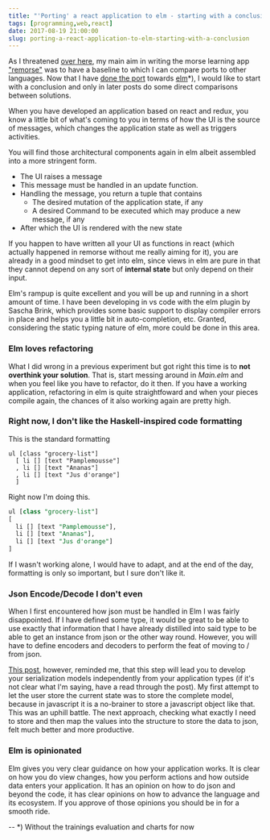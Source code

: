```yaml
---
title: "'Porting' a react application to elm - starting with a conclusion"
tags: [programming,web,react]
date: 2017-08-19 21:00:00
slug: porting-a-react-application-to-elm-starting-with-a-conclusion
---
```


As I threatened [over here][1], my main aim in writing the morse learning app ["remorse"][2] was to have a baseline to which I can compare ports to other languages. Now that I have [done the port][5] towards [elm][3]*), I would like to start with a conclusion and only in later posts do some direct comparisons between solutions.

When you have developed an application based on react and redux, you know a little bit of what's coming to you in terms of how the UI is the source of messages, which changes the application state as well as triggers activities.

You will find those architectural components again in elm albeit assembled into a more stringent form.

* The UI raises a message
* This message must be handled in an update function.
* Handling the message, you return a tuple that contains
  * The desired mutation of the application state, if any
  * A desired Command to be executed which may produce a new message, if any
* After which the UI is rendered with the new state

If you happen to have written all your UI as functions in react (which actually happened in remorse without me really aiming for it), you are already in a good mindset to get into elm, since views in elm are pure in that they cannot depend on any sort of __internal state__ but only depend on their input.

Elm's rampup is quite excellent and you will be up and running in a short amount of time. I have been developing in vs code with the elm plugin by Sascha Brink, which provides some basic support to display compiler errors in place and helps you a little bit in auto-completion, etc. Granted, considering the static typing nature of elm, more could be done in this area.

### Elm loves refactoring

What I did wrong in a previous experiment but got right this time is to __not overthink your solution__. That is, start messing around in _Main.elm_ and when you feel like you have to refactor, do it then. If you have a working application, refactoring in elm is quite straightfoward and when your pieces compile again, the chances of it also working again are pretty high.

### Right now, I don't like the Haskell-inspired code formatting

This is the standard formatting

```
ul [class "grocery-list"]
  [ li [] [text "Pamplemousse"]
  , li [] [text "Ananas"]
  , li [] [text "Jus d'orange"]
  ]
```

Right now I'm doing this.


```sql
ul [class "grocery-list"]
[ 
  li [] [text "Pamplemousse"],
  li [] [text "Ananas"],
  li [] [text "Jus d'orange"]
]
```

If I wasn't working alone, I would have to adapt, and at the end of the day, formatting is only so important, but I sure don't like it.

### Json Encode/Decode I don't even

When I first encountered how json must be handled in Elm I was fairly disappointed. If I have defined some type, it would be great to be able to use exactly that information that I have already distilled into said type to be able to get an instance from json or the other way round. However, you will have to define encoders and decoders to perform the feat of moving to / from json.

[This post][4], however, reminded me, that this step will lead you to develop your serialization models independently from your application types (if it's not clear what I'm saying, have a read through the post). My first attempt to let the user store the current state was to store the complete model, because in javascript it is a no-brainer to store a javascript object like that. This was an uphill battle. The next approach, checking what exactly I need to store and then map the values into the structure to store the data to json, felt much better and more productive.

### Elm is opinionated

Elm gives you very clear guidance on how your application works. It is clear on how you do view changes, how you perform actions and how outside data enters your application. It has an opinion on how to do json and beyond the code, it has clear opinions on how to advance the language and its ecosystem. If you approve of those opinions you should be in for a smooth ride.

--
*) Without the trainings evaluation and charts for now

[1]: /2017/07/26/react-redux-in-a-real-application-prelude
[2]: http://realfiction.net/remorse
[3]: http://elm-lang.org
[4]: http://tech.noredink.com/post/164185230948/decoding-decoders
[5]: https://github.com/flq/elmorse